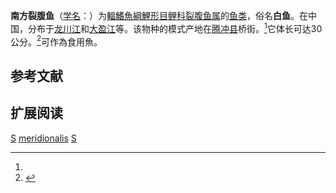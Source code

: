 {{Speciesbox
| name = 南方裂腹鱼
| status = DD
| status_system = IUCN3.1
| image = 
| genus = Schizothorax
| species = meridionalis
| authority = [[曹文宣|Tsao]], 1964<ref name='id6268'>{{cite web| url =http://www.bioinfo.cn/db05/BjdwSpecies.php?action=view&id=6268| title =南方裂腹鱼| work =中国动物物种编目数据库| publisher =中国科学院微生物研究所| author =中国科学院动物研究所| accessdate =2009-04-11| deadurl =yes| archiveurl =https://web.archive.org/web/20160305004439/http://www.bioinfo.cn/db05/BjdwSpecies.php?action=view&id=6268| archivedate =2016-03-05}}</ref>
| synonyms = *''Schizothorax molesworthi meridionalis''<br><small>Tsao, 1964</small>
}}

'''南方裂腹鱼'''（[[学名|学名]]：'''{{lang|la|''Schizothorax meridionalis''}}'''）为[[輻鰭魚綱|輻鰭魚綱]][[鯉形目|鯉形目]][[鲤科|鲤科]][[裂腹鱼属|裂腹鱼属]]的[[鱼类|鱼类]]，俗名'''白鱼'''。在中国，分布于[[龙川江|龙川江]]和[[大盈江|大盈江]]等。该物种的模式产地在[[腾冲县|腾冲县]]桥街。<ref name='id6268'/>它体长可达30公分。<ref  name=fishbase>{{FishBase species | genus = Schizothorax | species = meridionalis | month = 10| year = 2010}}</ref>可作為食用魚。

== 参考文献 ==
{{reflist}}

== 扩展阅读 ==
{{refbegin}}
{{wikispecies-inline|Schizothorax meridionalis|南方裂腹鱼}}
{{refend}}
{{Taxonbar|from=Q1041818}}

[[Category:食用鱼|S]]
[[Category:裂腹鱼属|meridionalis]]
[[Category:1964年描述的鱼类|S]]


{{鲤形目小作品}}